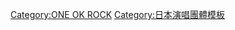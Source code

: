 <noinclude>
{{noteTA
|G1=Music
}}
</noinclude>
{{Navbox Musical artist
| name = ONE OK ROCK
| title = [[ONE OK ROCK]]
| state = {{{state|autocollapse}}}
| bodyclass = hlist
| background = group_or_band
| above = [[森田貴寬|Taka]]（[[主唱]]） - [[Toru]]（主唱與[[吉他]]） - Ryota（[[電貝斯|貝斯]]） - Tomoya（[[爵士鼓]]）

| group1 = 專輯
| list1 = 
*《[[奢侈病]]》
*《[[BEAM OF LIGHT]]》
*《[[感情Effect]]》
*《[[Niche Syndrome]]》
*《[[殘響Reference]]》
*《[[人生×僕=]]》
*《[[35xxxv]]》
*《[[35xxxv Deluxe Edition]]》
*《[[Ambitions]]》

| group2 = 迷你專輯
| list2 = 《ONE OK ROCK - Keep it real》

| group3 = 單曲
| list3 = 
*〈[[内秘心書]]〉
*〈[[努努-夢夢-]]〉
*〈[[Et cetera]]〉
*〈[[完全感覺Dreamer]]〉
*〈[[Answer is near]]〉
*〈[[Re:make/NO SCARED]]〉
*〈[[The Beginning (ONE OK ROCK單曲)|The Beginning]]〉
*〈[[Deeper Deeper/Nothing Helps]]〉
*〈[[Mighty Long Fall/Decision]]〉
*〈[[Skyfall (ONE OK ROCK單曲)|Skyfall]]〉

| group4 = DVD
| list4 =
*[[全世界SHREDDER]]
*[[THIS IS MY BUDOKAN?! 2010.11.28]]
*[[“殘響Reference”TOUR in YOKOHAMA ARENA]]
*[[ONE OK ROCK 2013 “人生×君=”TOUR LIVE&FILM]]
*[[FOOL COOL ROCK! ONE OK ROCK DOCUMENTARY FILM]]
*[[ONE OK ROCK 2014 "Mighty Long Fall at Yokohama Stadium"]]
*[[35xxxv|ONE OK ROCK 2015 “35xxxv” JAPAN TOUR LIVE & DOCUMENTARY]]

| group5 = 其他作品
| list5 =
*[[Around the world 少年]]
*自己ROCK from Niche Syndrome

| group6 = 関連項目
| list6 =  
*[[小柳友|Tomo]]
*[[Amuse]]
}}
<noinclude>
{{collapsible option}}
[[Category:ONE OK ROCK]]
[[Category:日本演唱團體模板]]
</noinclude>